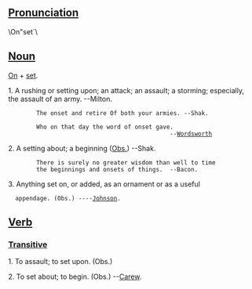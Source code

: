 ==[[Pronunciation]]==
\On"set`\

==[[Noun]]==
[[On]] + [[set]].

1. A rushing or setting upon; an attack; an assault; a storming;   especially, the assault of an army. --Milton.

         The onset and retire Of both your armies. --Shak.

         Who on that day the word of onset gave.
                                               --[[w:Wordsworth|Wordsworth]]

2. A setting about; a beginning  ([[Obs.]]) --Shak.

         There is surely no greater wisdom than well to time
         the beginnings and onsets of things.  --Bacon.

3. Anything set on, or added, as an ornament or as a useful
   appendage. (Obs.) ----[[w:Samuel_Johnson|Johnson]].

==[[Verb]]==
===[[Transitive]]===

1. To assault; to set upon. (Obs.)

2. To set about; to begin. (Obs.) --[[w:Carew|Carew]].
